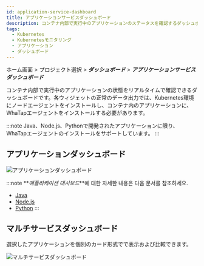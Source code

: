 ```yaml
---
id: application-service-dashboard
title: アプリケーションサービスダッシュボード
description: コンテナ内部で実行中のアプリケーションのステータスを確認するダッシュボードです。
tags:
  - Kubernetes
  - Kubernetesモニタリング
  - アプリケーション
  - ダッシュボード
---
```


ホーム画面 > プロジェクト選択 > **_ダッシュボード_** > **_アプリケーションサービスダッシュボード_**

コンテナ内部で実行中のアプリケーションの状態をリアルタイムで確認できるダッシュボードです。各ウィジェットの正常のデータ出力では、Kubernetes環境にノードエージェントをインストールし、コンテナ内のアプリケーションに、WhaTapエージェントをインストールする必要があります。 

:::note
Java、Node.js、Pythonで開発されたアプリケーションに限り、WhaTapエージェントのインストールをサポートしています。
:::

## アプリケーションダッシュボード

![アプリケーションダッシュボード](https://img.whatap.io/media/images/whatap_kubernetes_application_service_dashboard_app.png)

:::note
**_애플리케이션 대시보드_**에 대한 자세한 내용은 다음 문서를 참조하세요.

-   [Java](../java/dashboard-intro)
-   [Node.js](../nodejs/dashboard-intro)
-   [Python](../python/dashboard-intro)
:::

## マルチサービスダッシュボード

選択したアプリケーションを個別のカード形式でで表示および比較できます。

![マルチサービスダッシュボード](https://img.whatap.io/media/images/whatap_kubernetes_application_service_dashboard_multiservice.png)
